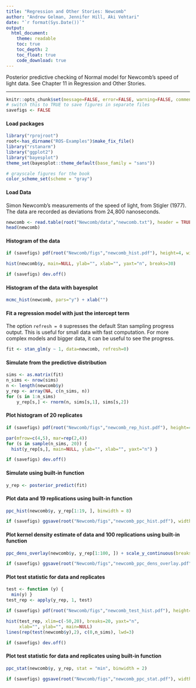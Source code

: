 ```yaml
---
title: "Regression and Other Stories: Newcomb"
author: "Andrew Gelman, Jennifer Hill, Aki Vehtari"
date: "`r format(Sys.Date())`"
output:
  html_document:
    theme: readable
    toc: true
    toc_depth: 2
    toc_float: true
    code_download: true
---
```

Posterior predictive checking of Normal model for Newcomb's speed
of light data. See Chapter 11 in Regression and Other Stories.

-------------


```r
knitr::opts_chunk$set(message=FALSE, error=FALSE, warning=FALSE, comment=NA)
# switch this to TRUE to save figures in separate files
savefigs <- FALSE
```

#### Load packages

```r
library("rprojroot")
root<-has_dirname("ROS-Examples")$make_fix_file()
library("rstanarm")
library("ggplot2")
library("bayesplot")
theme_set(bayesplot::theme_default(base_family = "sans"))
```
```r
# grayscale figures for the book
color_scheme_set(scheme = "gray")
```

#### Load Data

Simon Newcomb's measurements of the speed of light, from Stigler
(1977).  The data are recorded as deviations from $24,\!800$
nanoseconds.

```r
newcomb <- read.table(root("Newcomb/data","newcomb.txt"), header = TRUE)
head(newcomb)
```

#### Histogram of the data

```r
if (savefigs) pdf(root("Newcomb/figs","newcomb_hist.pdf"), height=4, width=5)
```
```r
hist(newcomb$y, main=NULL, ylab="", xlab="", yaxt="n", breaks=30)
```
```r
if (savefigs) dev.off()
```

#### Histogram of the data with bayesplot

```r
mcmc_hist(newcomb, pars="y") + xlab("")
```

#### Fit a regression model with just the intercept term

The option `refresh = 0` supresses the default Stan sampling
progress output. This is useful for small data with fast
computation. For more complex models and bigger data, it can be
useful to see the progress.

```r
fit <- stan_glm(y ~ 1, data=newcomb, refresh=0)
```

#### Simulate from the predictive distribution

```r
sims <- as.matrix(fit)
n_sims <- nrow(sims)
n <- length(newcomb$y)
y_rep <- array(NA, c(n_sims, n))
for (s in 1:n_sims)
    y_rep[s,] <- rnorm(n, sims[s,1], sims[s,2])
```

#### Plot histogram of 20 replicates

```r
if (savefigs) pdf(root("Newcomb/figs","newcomb_rep_hist.pdf"), height=4, width=8)
```
```r
par(mfrow=c(4,5), mar=rep(2,4))
for (s in sample(n_sims, 20)) {
  hist(y_rep[s,], main=NULL, ylab="", xlab="", yaxt="n") }
```
```r
if (savefigs) dev.off()
```

#### Simulate using built-in function

```r
y_rep <- posterior_predict(fit)
```

#### Plot data and 19 replications using built-in function

```r
ppc_hist(newcomb$y, y_rep[1:19, ], binwidth = 8)
```
```r
if (savefigs) ggsave(root("Newcomb/figs","newcomb_ppc_hist.pdf"), width = 9, height = 4)
```

#### Plot kernel density estimate of data and 100 replications using built-in function

```r
ppc_dens_overlay(newcomb$y, y_rep[1:100, ]) + scale_y_continuous(breaks=NULL)
```
```r
if (savefigs) ggsave(root("Newcomb/figs","newcomb_ppc_dens_overlay.pdf"), width = 6, height = 2.5)
```

#### Plot test statistic for data and replicates

```r
test <- function (y) {
  min(y) }
test_rep <- apply(y_rep, 1, test)
```
```r
if (savefigs) pdf(root("Newcomb/figs","newcomb_test_hist.pdf"), height=4, width=5)
```
```r
hist(test_rep, xlim=c(-50,20), breaks=20, yaxt="n",
     xlab="", ylab="", main=NULL)
lines(rep(test(newcomb$y),2), c(0,n_sims), lwd=3)
```
```r
if (savefigs) dev.off()
```

#### Plot test statistic for data and replicates using built-in function

```r
ppc_stat(newcomb$y, y_rep, stat = "min", binwidth = 2)
```
```r
if (savefigs) ggsave(root("Newcomb/figs","newcomb_ppc_stat.pdf"), width = 6, height = 4)
```

